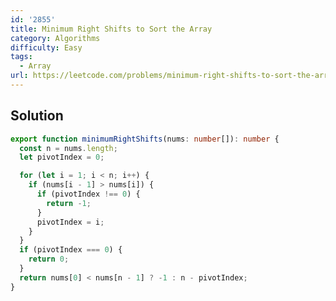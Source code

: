 ```yaml
---
id: '2855'
title: Minimum Right Shifts to Sort the Array
category: Algorithms
difficulty: Easy
tags:
  - Array
url: https://leetcode.com/problems/minimum-right-shifts-to-sort-the-array
---
```


## Solution

```typescript filename="solution.ts" copy
export function minimumRightShifts(nums: number[]): number {
  const n = nums.length;
  let pivotIndex = 0;

  for (let i = 1; i < n; i++) {
    if (nums[i - 1] > nums[i]) {
      if (pivotIndex !== 0) {
        return -1;
      }
      pivotIndex = i;
    }
  }
  if (pivotIndex === 0) {
    return 0;
  }
  return nums[0] < nums[n - 1] ? -1 : n - pivotIndex;
}
```
